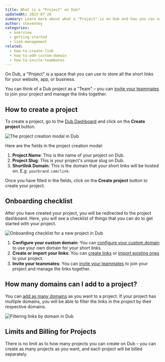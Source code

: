 ```yaml
---
title: What is a "Project" on Dub?
updatedAt: 2023-07-26
summary: Learn more about what a "Project" is on Dub and how you can use it to organize your links.
author: steventey
categories:
  - overview
  - getting-started
  - link-management
related:
  - how-to-create-link
  - how-to-add-custom-domain
  - how-to-invite-teammates
---
```


On Dub, a "Project" is a space that you can use to store all the short links for your website, app, or business.

You can think of a Dub project as a "Team" – you can [invite your teammates](how-to-invite-teammates) to join your project and manage the links together.

## How to create a project

To create a project, go to the [Dub Dashboard](https://app.dub.sh/) and click on the **Create project** button.

<Image
  alt="The project creation modal in Dub"
  src="https://d2vwwcvoksz7ty.cloudfront.net/help/create-project-modal.png"
  width={1315}
  height={871}
/>

Here are the fields in the project creation modal:

1. **Project Name**: This is the name of your project on Dub.
2. **Project Slug**: This is your project's unique slug on Dub.
3. **Shortlink Domain**: This is the domain that your short links will be hosted on. E.g. `yourbrand.com/link`.

Once you have filled in the fields, click on the **Create project** button to create your project.

## Onboarding checklist

After you have created your project, you will be redirected to the project dashboard. Here, you will see a checklist of things that you can do to get started with your project.

<Image
  alt="Onboarding checklist for a new project in Dub"
  src="https://d2vwwcvoksz7ty.cloudfront.net/help/onboarding-checklist.png"
  width={1529}
  height={978}
/>

1. **Configure your custom domain**: You can [configure your custom domain](how-to-add-custom-domain) to use your own domain for your short links.
2. **Create or import your links**: You can [create links](how-to-create-link) or [import existing ones](how-to-import-bitly-links) to your project.
3. **Invite your teammates**: You can [invite your teammates](how-to-invite-teammates) to join your project and manage the links together.

## How many domains can I add to a project?

You can [add as many domains](how-to-add-custom-domain) as you want to a project. If your project has multiple domains, you will be able to filter the links in the project by their respective domains.

<Image
  alt="Filtering links by domain in Dub"
  src="https://d2vwwcvoksz7ty.cloudfront.net/changelog/unlimited-domains.png"
  width={1607}
  height={945}
/>

## Limits and Billing for Projects

There is no limit as to how many projects you can create on Dub – you can create as many projects as you want, and each project will be billed separately.
